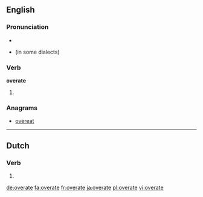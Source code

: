 ==English==

===Pronunciation===
* {{IPA|/ˈovəɻeɪt/}}
* {{homophones|lang=en|overrate}} (in some dialects)

===Verb===
'''overate'''

# {{en-simple past of|overeat}}

===Anagrams===
* [[overeat#English|overeat]]

----

==Dutch==

===Verb===
{{head|nl}}

# {{nl-verb form of|n=sg|t=past|m=subj|overeten}}

[[de:overate]]
[[fa:overate]]
[[fr:overate]]
[[ja:overate]]
[[pl:overate]]
[[vi:overate]]